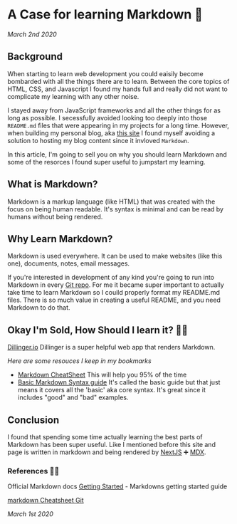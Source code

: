 

<heading>

# A Case for learning Markdown 🔽  

_March 2nd 2020_

</heading>


## Background

When starting to learn web development you could eaisily become bombarded with all the things there are to learn. Between the core topics of HTML, CSS, and Javascript I found my hands full and really did not want to complicate my learning with any other noise.

I stayed away from JavaScript frameworks and all the other things for as long as possible. I secessfully avoided looking too deeply into those `README.md` files that were appearing in my projects for a long time. However, when building my personal blog, aka [this site](/) I found myself avoiding a solution to hosting my blog content since it invloved `Markdown`.

In this article, I'm going to sell you on why you should learn Markdown and some of the resorces I found super useful to jumpstart my learning.

## What is Markdown?

Markdown is a markup language (like HTML) that was created with the focus on being human readable. It's syntax is minimal and can be read by humans without being rendered. 

## Why Learn Markdown?

Markdown is used everywhere. It can be used to make websites (like this one), documents, notes, email messages.

If you're interested in development of any kind you're going to run into Markdown in every [Git repo](https://github.com/KarnellSchultz/karnell-site). For me it became super important to actually take time to learn Markdown so I couild properly format my README.md files. There is so much value in creating a useful README, and you need Markdown to do that. 

## Okay I'm Sold, How Should I learn it? 🧑‍🏫

[Dillinger.io](https://dillinger.io/) Dillinger is a super helpful web app that renders Markdown.

*Here are some resouces I keep in my bookmarks*

- [Markdown CheatSheet](https://www.markdownguide.org/cheat-sheet/) This will help you 95% of the time
- [Basic Markdown Syntax guide](https://www.markdownguide.org/basic-syntax) It's called the basic guide but that just means it covers all the 'basic' aka core syntax. It's great since it includes "good" and "bad" examples. 


## Conclusion

I found that spending some time actually learning the best parts of Markdown has been super useful. Like I mentioned before this site and page is written in markdown and being rendered by [NextJS](https://nextjs.org/) ➕ [MDX](https://mdxjs.com/). 

### References 👩‍💻

Official Markdown docs [Getting Started](https://www.markdownguide.org/getting-started/) - Markdowns getting started guide

[markdown Cheatsheet Git](https://github.com/adam-p/markdown-here/wiki/Markdown-Cheatsheet#links)



*March 1st 2020*
